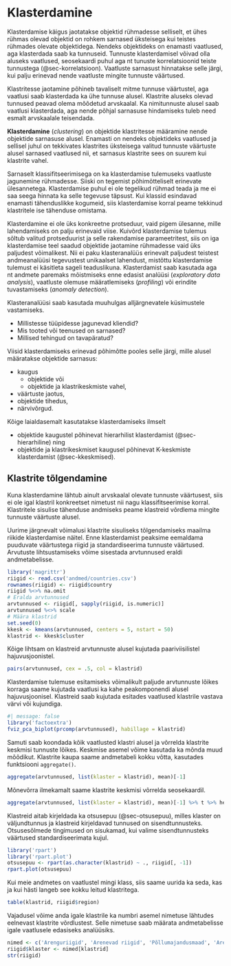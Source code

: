# Klasterdamine {#sec-klasterdamine}

Klasterdamise käigus jaotatakse objektid rühmadesse selliselt, et ühes rühmas olevad objektid on rohkem sarnased üksteisega kui teistes rühmades olevate objektidega. Nendeks objektideks on enamasti vaatlused, aga klasterdada saab ka tunnuseid. Tunnuste klasterdamisel võivad olla aluseks vaatlused, seosekaardi  puhul aga nt tunuste korrelatsioonid teiste tunnustega (@sec-korrelatsioon). Vaatluste sarnasust hinnatakse selle järgi, kui palju erinevad nende vaatluste mingite tunnuste väärtused. 

Klastritesse jaotamine põhineb tavaliselt mitme tunnuse väärtustel, aga vaatlusi saab klasterdada ka ühe tunnuse alusel. Klastrite aluseks olevad tunnused peavad olema mõõdetud arvskaalal. Ka nimitunnuste alusel saab vaatlusi klasterdada, aga nende põhjal sarnasuse hindamiseks tuleb need esmalt arvskaalale teisendada. 

::: {.callout-important}
**Klasterdamine** (*clustering*) on objektide klastritesse määramine nende objektide sarnasuse alusel. Enamasti on nendeks objektideks vaatlused ja sellisel juhul on tekkivates klastrites üksteisega valitud tunnuste väärtuste alusel sarnased vaatlused nii, et sarnasus klastrite sees on suurem kui klastrite vahel.
:::

Sarnaselt klassifitseerimisega on ka klasterdamise tulemuseks vaatluste jagunemine rühmadesse. Siiski on tegemist põhimõtteliselt erinevate ülesannetega. Klasterdamise puhul ei ole tegelikud rühmad teada ja me ei saa seega hinnata ka selle tegevuse täpsust. Kui klassid esindavad enamasti tähenduslikke kogumeid, siis klasterdamise korral peame tekkinud klastritele ise tähenduse omistama.

Klasterdamine ei ole üks konkreetne protseduur, vaid pigem ülesanne, mille lahendamiseks on palju erinevaid viise. Kuivõrd klasterdamise tulemus sõltub valitud protseduurist ja selle rakendamise parameetritest, siis on iga klasterdamise teel saadud objektide jaotamine rühmadesse vaid üks paljudest võimalikest. Nii ei paku klasteranalüüs erinevalt paljudest teistest andmeanalüüsi tegevustest unikaalset lahendust, mistõttu klasterdamise tulemust ei käsitleta sageli teaduslikuna. Klasterdamist saab kasutada aga nt andmete paremaks mõistmiseks enne edasist analüüsi (*exploratory data analysis*), vaatluste olemuse määratlemiseks (*profiling*) või erindite tuvastamiseks (*anomaly detection*).

Klasteranalüüsi saab kasutada muuhulgas alljärgnevatele küsimustele vastamiseks.

- Millistesse tüüpidesse jagunevad kliendid?
- Mis tooted või teenused on sarnased?
- Millised tehingud on tavapäratud?

Viisid klasterdamiseks erinevad põhimõtte pooles selle järgi, mille alusel määratakse objektide sarnasus: 

- kaugus
	- objektide või 
	- objektide ja klastrikeskmiste vahel, 
- väärtuste jaotus, 
- objektide tihedus,  
- närvivõrgud.

Kõige laialdasemalt kasutatakse klasterdamiseks ilmselt 

- objektide kaugustel põhinevat hierarhilist klasterdamist (@sec-hierarhiline) ning 
- objektide ja klastrikeskmiset kaugusel põhinevat K-keskmiste klasterdamist (@sec-kkeskmised).

## Klastrite tõlgendamine

Kuna klasterdamine lähtub ainult arvskaalal olevate tunnuste väärtusest, siis ei ole igal klastril konkreetset nimetust nii nagu klassifitseerimise korral. Klastritele sisulise tähenduse andmiseks peame klastreid võrdlema mingite tunnuste väärtuste alusel.

Uurime järgnevalt võimalusi klastrite sisuliseks tõlgendamiseks maailma riikide klasterdamise näitel. Enne klasterdamist peaksime eemaldama puuduvate väärtustega riigid ja standardiseerima tunnuste väärtused. Arvutuste lihtsustamiseks võime sisestada arvtunnused eraldi andmetabelisse.

```r
library('magrittr')
riigid <- read.csv('andmed/countries.csv')
rownames(riigid) <- riigid$country
riigid %<>% na.omit
# Eralda arvtunnused
arvtunnused <- riigid[, sapply(riigid, is.numeric)]
arvtunnused %<>% scale
# Määra klastrid
set.seed(0)
kkesk <- kmeans(arvtunnused, centers = 5, nstart = 50)
klastrid <- kkesk$cluster
```

Kõige lihtsam on klastreid arvtunnuste alusel kujutada paariviisilistel hajuvusjoonistel.

```r
pairs(arvtunnused, cex = .5, col = klastrid)
```

Klasterdamise tulemuse esitamiseks võimalikult paljude arvtunnuste lõikes korraga saame kujutada vaatlusi ka kahe peakomponendi alusel hajuvusjoonisel. Klastreid saab kujutada esitades vaatlused klastrile vastava värvi või kujundiga.

```r
#| message: false
library('factoextra')
fviz_pca_biplot(prcomp(arvtunnused), habillage = klastrid)
```

Samuti saab koondada kõik vaatlusted klastri alusel ja võrrelda klastrite keskmisi tunnuste lõikes. Keskmise asemel võime kasutada ka mõnda muud mõõdikut. Klastrite kaupa saame andmetabeli kokku võtta, kasutades funktsiooni `aggregate()`. 

```r
aggregate(arvtunnused, list(klaster = klastrid), mean)[-1]
```

Mõnevõrra ilmekamalt saame klastrite keskmisi võrrelda seosekaardil.

```r
aggregate(arvtunnused, list(klaster = klastrid), mean)[-1] %>% t %>% heatmap
```

Klastreid aitab kirjeldada ka otsusepuu (@sec-otsusepuu), milles klaster on väljundtunnus ja klastreid kirjeldavad tunnused on sisendtunnusteks. Otsusesõlmede tingimused on sisukamad, kui valime sisendtunnusteks väärtused standardiseerimata kujul.

```r
library('rpart')
library('rpart.plot')
otsusepuu <- rpart(as.character(klastrid) ~ ., riigid[, -1])
rpart.plot(otsusepuu)
```

Kui meie andmetes on vaatlustel mingi klass, siis saame uurida ka seda, kas ja kui hästi langeb see kokku leitud klastritega.

```r
table(klastrid, riigid$region)
```

Vajadusel võime anda igale klastrile ka numbri asemel nimetuse lähtudes eelnevast klastrite võrdlustest. Selle nimetuse saab määrata andmetabelisse igale vaatlusele edasiseks analüüsiks.

```r
nimed <- c('Arenguriigid', 'Arenevad riigid', 'Põllumajandusmaad', 'Arenenud riigid', 'Suured riigid')
riigid$klaster <- nimed[klastrid]
str(riigid)
```